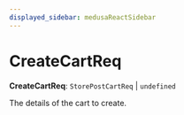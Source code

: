 ```yaml
---
displayed_sidebar: medusaReactSidebar
---
```



# CreateCartReq

 **CreateCartReq**: `StorePostCartReq` \| `undefined`

The details of the cart to create.
